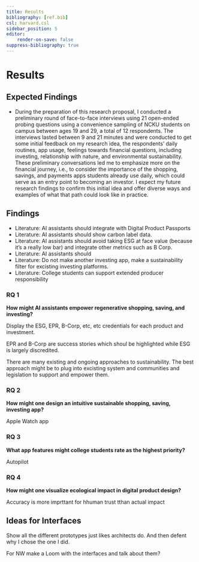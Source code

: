 ```yaml
---
title: Results
bibliography: [ref.bib]
csl: harvard.csl
sidebar_position: 5
editor:
    render-on-save: false
suppress-bibliography: true
---
```


# Results

## Expected Findings

-   During the preparation of this research proposal, I conducted a preliminary round of face-to-face interviews using 21 open-ended probing questions using a convenience sampling of NCKU students on campus between ages 19 and 29, a total of 12 respondents. The interviews lasted between 9 and 21 minutes and were conducted to get some initial feedback on my research idea, the respondents' daily routines, app usage, feelings towards financial questions, including investing, relationship with nature, and environmental sustainability. These preliminary conversations led me to emphasize more on the financial journey, i.e., to consider the importance of the shopping, savings, and payments apps students already use daily, which could serve as an entry point to becoming an investor. I expect my future research findings to confirm this initial idea and offer diverse ways and examples of what that path could look like in practice.

## Findings

-   Literature: AI assistants should integrate with Digital Product Passports
-   Literature: AI assistants should show carbon label data.
-   Literature: AI assistants should avoid taking ESG at face value (because it's a really low bar) and integrate other metrics such as B Corp.
-   Literature: AI assistants should 
-   Literature: Do not make another investing app, make a sustainability filter for excisting investing platforms.
-   Literature: College students can support extended producer responsibility

### RQ 1

**How might AI assistants empower regenerative shopping, saving, and investing?**

Display the ESG, EPR, B-Corp, etc, etc credentials for each product and investment.

EPR and B-Corp are success stories which shoul be highlighted while ESG is largely discredited.

There are many existing and ongoing approaches to sustainability. The best approach might be to plug into excisting system and communities and legislation to support and empower them.

### RQ 2

**How might one design an intuitive sustainable shopping, saving, investing app?**

Apple Watch app

### RQ 3

**What app features might college students rate as the highest priority?**

Autopilot

### RQ 4

**How might one visualize ecological impact in digital product design?**

Accuracy is more imprttant for hhuman trust tthan actual impact



## Ideas for Interfaces

Show all the different prototypes just likes architects do. And then defent why I chose the one I did.

For NW make a Loom with the interfaces and talk about them?